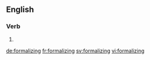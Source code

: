 ==English==

===Verb===
{{head|en}}

# {{present participle of|formalize|lang=en}}

[[de:formalizing]]
[[fr:formalizing]]
[[sv:formalizing]]
[[vi:formalizing]]